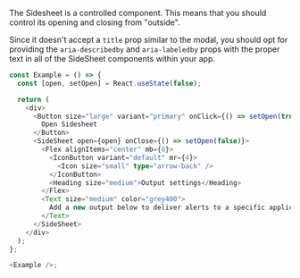 The Sidesheet is a controlled component. This means that you should control its
opening and closing from "outside".

Since it doesn't accept a `title` prop similar to the modal, you should opt for providing the
`aria-describedby` and `aria-labeledby` props with the proper text in all of the SideSheet
components within your app.

```typescript jsx
const Example = () => {
  const [open, setOpen] = React.useState(false);

  return (
    <div>
      <Button size="large" variant="primary" onClick={() => setOpen(true)}>
        Open Sidesheet
      </Button>
      <SideSheet open={open} onClose={() => setOpen(false)}>
        <Flex alignItems="center" mb={8}>
          <IconButton variant="default" mr={4}>
            <Icon size="small" type="arrow-back" />
          </IconButton>
          <Heading size="medium">Output settings</Heading>
        </Flex>
        <Text size="medium" color="grey400">
          Add a new output below to deliver alerts to a specific application for further triage.
        </Text>
      </SideSheet>
    </div>
  );
};

<Example />;
```

